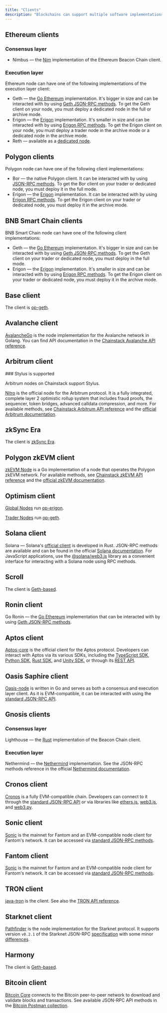 ```yaml
---
title: "Clients"
description: "Blockchains can support multiple software implementations, or clients, that connect users to a blockchain network. Clients are developed to be compatible with specific protocols and serve different purposes, for example, allowing for faster transactions or managing smart contracts in an advanced manner. Some clients can also be optimized for different consensus algorithms. You can learn which clients are available for the most popular protocols on Chainstack below."
---
```


## Ethereum clients

### Consensus layer

* Nimbus — the [Nim](https://github.com/status-im/nimbus-eth2) implementation of the Ethereum Beacon Chain client.

### Execution layer

Ethereum node can have one of the following implementations of the execution layer client:

* Geth — the [Go Ethereum](https://github.com/ethereum/go-ethereum) implementation. It's bigger in size and can be interacted with by using [Geth JSON-RPC methods](https://eth.wiki/json-rpc/API). To get the Geth client on your node, you must deploy a dedicated node in the full or archive mode.
* Erigon — the [Erigon](https://github.com/ledgerwatch/erigon) implementation. It's smaller in size and can be interacted with by using [Erigon RPC methods](https://github.com/ledgerwatch/erigon/blob/devel/cmd/rpcdaemon/README.md#rpc-implementation-status). To get the Erigon client on your node, you must deploy a trader node in the archive mode or a dedicated node in the archive mode.
* Reth — available as a [dedicated node](/docs/dedicated-node).

## Polygon clients

Polygon node can have one of the following client implementations:

* Bor — the native Polygon client. It can be interacted with by using [JSON-RPC methods](https://eth.wiki/json-rpc/API). To get the Bor client on your trader or dedicated node, you must deploy it in the full mode.
* Erigon — the [Erigon](https://github.com/ledgerwatch/erigon) implementation. It can be interacted with by using [Erigon RPC methods](https://github.com/ledgerwatch/erigon/blob/devel/cmd/rpcdaemon/README.md#rpc-implementation-status). To get the Erigon client on your trader or dedicated node, you must deploy it in the archive mode.

## BNB Smart Chain clients

BNB Smart Chain node can have one of the following client implementations:

* Geth — the [Go Ethereum](https://github.com/bnb-chain/bsc) implementation. It's bigger in size and can be interacted with by using [Geth JSON-RPC methods](https://eth.wiki/json-rpc/API). To get the Geth client on your trader or dedicated node, you must deploy in the full mode.
* Erigon — the [Erigon](https://github.com/ledgerwatch/erigon) implementation. It's smaller in size and can be interacted with by using [Erigon RPC methods](https://github.com/ledgerwatch/erigon/blob/devel/cmd/rpcdaemon/README.md#rpc-implementation-status). To get the Erigon client on your trader or dedicated node, you must deploy it in the archive mode.

## Base client

The client is [op-geth](https://github.com/base-org/node).

## Avalanche client

[AvalancheGo](https://github.com/ava-labs/avalanchego) is the node implementation for the Avalanche network in Golang. You can find API documentation in the [Chainstack Avalanche API reference](/reference/avalanche-getting-started).

## Arbitrum client

<Info>
  ### Stylus is supported

  Arbitrum nodes on Chainstack support Stylus.
</Info>

[Nitro](https://github.com/OffchainLabs/nitro) is the official node for the Arbitrum protocol. It is a fully integrated, complete layer 2 optimistic rollup system that includes fraud proofs, the sequencer, token bridges, advanced calldata compression, and more. For available methods, see [Chainstack Arbitrum API reference](/reference/arbitrum-getting-started) and the [official Arbitrum documentation](https://developer.arbitrum.io/).

## zkSync Era

The client is [zkSync Era](https://github.com/matter-labs/zksync-era).

## Polygon zkEVM client

[zkEVM Node](https://github.com/0xPolygonHermez/zkevm-node) is a Go implementation of a node that operates the Polygon zkEVM network. For available methods, see [Chainstack zkEVM API reference](/reference/zkevm-getting-started) and the [official zkEVM documentation](https://developer.arbitrum.io/).

## Optimism client

[Global Nodes](/docs/global-elastic-node) run [op-erigon](https://github.com/testinprod-io/op-erigon).

[Trader Nodes](/docs/trader-node) run [op-geth](https://github.com/ethereum-optimism/op-geth).

## Solana client

Solana — Solana's [official client](https://github.com/solana-labs/solana) is developed in Rust. JSON-RPC methods are available and can be found in the official [Solana documentation](https://docs.solana.com/api/http). For JavaScript applications, use the [@solana/web3.js](https://github.com/solana-labs/solana-web3.js) library as a convenient interface for interacting with a Solana node using RPC methods.

## Scroll

The client is [Geth-based](https://github.com/scroll-tech/scroll).

## Ronin client

Go Ronin — the [Go Ethereum](https://github.com/bnb-chain/bsc) implementation that can be interacted with by using [Geth JSON-RPC methods](https://eth.wiki/json-rpc/API).

## Aptos client

[Aptos-core](https://github.com/aptos-labs/aptos-core) is the official client for the Aptos protocol. Developers can interact with Aptos via its various SDKs, including the [TypeScript SDK](https://aptos.dev/sdks/ts-sdk/index), [Python SDK](https://aptos.dev/sdks/python-sdk), [Rust SDK](https://aptos.dev/sdks/rust-sdk), and [Unity SDK](https://aptos.dev/sdks/unity-sdk), or through its [REST API](https://aptos.dev/nodes/aptos-api-spec/#/).

## Oasis Saphire client

[Oasis-node](https://github.com/oasisprotocol/oasis-core) is written in Go and serves as both a consensus and execution layer client. As it is EVM-compatible, it can be interacted with using the [standard JSON-RPC API](https://ethereum.org/en/developers/docs/apis/json-rpc/).

## Gnosis clients

### Consensus layer

Lighthouse — the [Rust](https://github.com/sigp/lighthouse) implementation of the Beacon Chain client.

### Execution layer

Nethermind — the [Nethermind](https://github.com/NethermindEth/nethermind) implementation. See the JSON-RPC methods reference in the official [Nethermind documentation](https://docs.nethermind.io/nethermind/ethereum-client/json-rpc).

## Cronos client

[Cronos](https://github.com/crypto-org-chain/cronos) is a fully EVM-compatible chain. Developers can connect to it through the [standard JSON-RPC API](https://ethereum.org/en/developers/docs/apis/json-rpc/) or via libraries like [ethers.js](https://docs.ethers.io/v5/), [web3.js](https://web3js.readthedocs.io/), and [web3.py](https://github.com/ethereum/web3.py).

## Sonic client

[Sonic](https://www.soniclabs.com/) is the mainnet for Fantom and an EVM-compatible node client for Fantom's network. It can be accessed via [standard JSON-RPC methods](https://ethereum.org/en/developers/docs/apis/json-rpc/).

## Fantom client

[Sonic](https://www.soniclabs.com/) is the mainnet for Fantom and an EVM-compatible node client for Fantom's network. It can be accessed via [standard JSON-RPC methods](https://ethereum.org/en/developers/docs/apis/json-rpc/).

## TRON client

[java-tron](https://github.com/tronprotocol/java-tron) is the client. See also the [TRON API reference](https://developers.tron.network/reference/background).

## Starknet client

[Pathfinder](https://docs.starknet.io/documentation/starknet_versions/pathfinder_versions/) is the node implementation for the Starknet protocol. It supports version `v0.2.1` of the Starknet JSON-RPC [specification](https://github.com/starkware-libs/starknet-specs/blob/v0.2.1/api/starknet_api_openrpc.json) with some minor [differences](https://github.com/eqlabs/pathfinder#api-v021).

## Harmony

The client is [Geth-based](https://github.com/harmony-one/harmony).

## Bitcoin client

[Bitcoin Core](https://bitcoin.org/en/download) connects to the Bitcoin peer-to-peer network to download and validate blocks and transactions. See available JSON-RPC API methods in the [Bitcoin Postman collection](/reference/bitcoin-rpc-methods-postman-collection).

